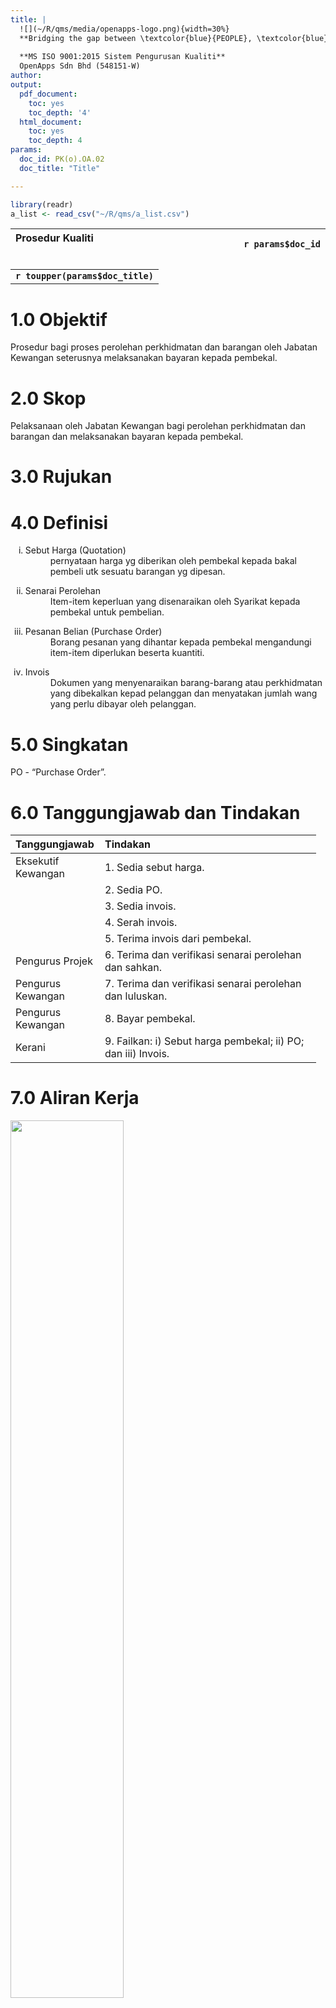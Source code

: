 ```yaml
---
title: |
  ![](~/R/qms/media/openapps-logo.png){width=30%}  
  **Bridging the gap between \textcolor{blue}{PEOPLE}, \textcolor{blue}{BUSINESS} and \textcolor{blue}{TECHNOLOGY}**
  
  **MS ISO 9001:2015 Sistem Pengurusan Kualiti**  
  OpenApps Sdn Bhd (548151-W)
author:
output:
  pdf_document:
    toc: yes
    toc_depth: '4'
  html_document:
    toc: yes
    toc_depth: 4
params:
  doc_id: PK(o).OA.02
  doc_title: "Title"

---
```


```r
library(readr)
a_list <- read_csv("~/R/qms/a_list.csv")
```

\newpage

|Prosedur Kualiti &nbsp; &nbsp; &nbsp; &nbsp; &nbsp; &nbsp; &nbsp; &nbsp; &nbsp; &nbsp;&nbsp; &nbsp; &nbsp; &nbsp; &nbsp; &nbsp; &nbsp; &nbsp; &nbsp; &nbsp;&nbsp; &nbsp; &nbsp; &nbsp; &nbsp; &nbsp; &nbsp; &nbsp; &nbsp; &nbsp;&nbsp; &nbsp; &nbsp; &nbsp; &nbsp; &nbsp; &nbsp; &nbsp; &nbsp; &nbsp;|`r params$doc_id`|
|:------------------|-------:|

|                                   |
|:---------------------------------:|
|**`r toupper(params$doc_title)`**|

# 1.0   Objektif

Prosedur bagi proses perolehan perkhidmatan dan barangan oleh Jabatan Kewangan seterusnya melaksanakan bayaran kepada pembekal. 

# 2.0   Skop

Pelaksanaan oleh Jabatan Kewangan bagi perolehan perkhidmatan dan barangan dan melaksanakan bayaran kepada pembekal.

# 3.0   Rujukan

# 4.0   Definisi

  i)    Sebut Harga (Quotation) 
: pernyataan harga yg diberikan oleh pembekal kepada bakal pembeli utk sesuatu barangan yg dipesan.
  
  i)    Senarai Perolehan
: Item-item keperluan yang disenaraikan oleh Syarikat kepada pembekal untuk pembelian.
  
  i)    Pesanan Belian (Purchase Order)
: Borang pesanan yang dihantar kepada pembekal mengandungi item-item diperlukan beserta kuantiti.
  
  i)    Invois
: Dokumen yang menyenaraikan barang-barang atau perkhidmatan yang dibekalkan kepad pelanggan dan menyatakan jumlah wang yang perlu dibayar oleh pelanggan.

# 5.0   Singkatan

PO - "Purchase Order".
  

# 6.0   Tanggungjawab dan Tindakan

---------------------------------------------------------------------
Tanggungjawab      Tindakan           

------------------ --------------------------------------------------
Eksekutif Kewangan  1.  Sedia sebut harga.
                  
                    2.  Sedia PO.
                    
                    3.  Sedia invois.
                    
                    4.  Serah invois.
                    
                    5.  Terima invois dari pembekal.
                    
Pengurus Projek     6.  Terima dan verifikasi senarai perolehan dan sahkan.            

Pengurus Kewangan   7.  Terima dan verifikasi senarai perolehan dan luluskan.  
                                                                                      
Pengurus Kewangan   8.  Bayar pembekal.           
                                                                                      
Kerani              9.  Failkan:                                                     
                        i)    Sebut harga pembekal;                                   
                        ii)   PO; dan                                            
                        iii)  Invois.
---------------------------------------------------------------------

# 7.0 Aliran Kerja

![](~/R/qms/media/O03.png){width=60%}

# 8.0 Rekod Kualiti

|Bil   |Rekod                       |Tempoh Penyimpanan|Lokasi  |
|------|-----------------------------------------|--------|-------------|
|1.    |Tawaran tender (Cetakan dari E-Perolehan)|5 tahun |Pejabat Rekod|
|2.    |Senarai Sebut Harga Pembekal             |5 tahun |Pejabat Rekod|
|3.    |Rundingan Kontrak (dimuktamadkan)        |5 tahun |Pejabat Rekod|
|4.    |Letter of Intent                         |5 tahun |Pejabat Rekod|
|5.    |Letter of Acceptance                     |5 tahun |Pejabat Rekod|

# 9.0 Lampiran
